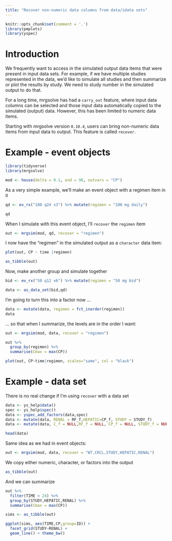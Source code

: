 ```yaml
---
title: "Recover non-numeric data columns from data/idata sets"
---
```


```r
knitr::opts_chunk$set(comment = '.')
library(pmplots)
library(yspec)
```


# Introduction

We frequently want to access in the simulated output data items that were 
present in input data sets. For example, if we have multiple studies represented
in the data, we'd like to simulate all studies and then summarize or plot the 
results by study.  We need to study number in the simulated output to do that.

For a long time, mrgsolve has had a `carry_out` feature, where input data columns
can be selected and those input data automatically copied to the simulated
(output) data. However, this has been limited to numeric data items.

Starting with mrgsolve version `0.10.4`, users can bring non-numeric data items 
from input data to output. This feature is called `recover`.

# Example - event objects

```r
library(tidyverse)
library(mrgsolve)

mod <- house(delta = 0.1, end = 96, outvars = "CP")
```

As a very simple example, we'll make an event object with a regimen item in 
it

```r
qd <- ev_rx("100 q24 x3") %>% mutate(regimen = "100 mg daily")

qd
```

When I simulate with this event object, I'll `recover` the `regimen` item

```r
out <- mrgsim(mod, qd, recover = "regimen")
```

I now have the "regimen" in the simulated output as a `character` data item:

```r
plot(out, CP ~ time |regimen)
```

```r
as_tibble(out)
```


Now, make another group and simulate together

```r
bid <- ev_rx("50 q12 x6") %>% mutate(regimen = "50 mg bid")

data <- as_data_set(bid,qd) 
```


I'm going to turn this into a  factor now ...
```r
data <- mutate(data, regimen = fct_inorder(regimen))
data
```

... so that when I summarize, the levels are in the order I want:
```r
out <- mrgsim(mod, data, recover = "regimen") 

out %>%
  group_by(regimen) %>% 
  summarise(Cmax = max(CP))
```

```r
plot(out, CP~time|regimen, scales="same", col = "black")
```


# Example - data set

There is no real change if I'm using `recover` with a data set

```r
data <- ys_help$data() 
spec <- ys_help$spec()
data <- yspec_add_factors(data,spec)
data <- mutate(data, RENAL = RF_f,HEPATIC=CP_f, STUDY = STUDY_f)
data <- mutate(data, C_f = NULL,RF_f = NULL, CP_f = NULL, STUDY_f = NULL)
```

```r
head(data)
```

Same idea as we had in event objects:

```r
out <- mrgsim(mod, data, recover = "WT,CRCL,STUDY,HEPATIC,RENAL")
```

We copy either numeric, character, or factors into the output
```r
as_tibble(out)
```

And we can summarize

```r
out %>% 
  filter(TIME < 24) %>%
  group_by(STUDY,HEPATIC,RENAL) %>%
  summarise(Cmax = max(CP))
```

```r
sims <- as_tibble(out)

ggplot(sims, aes(TIME,CP,group=ID)) + 
  facet_grid(STUDY~RENAL) + 
  geom_line() + theme_bw()
```
